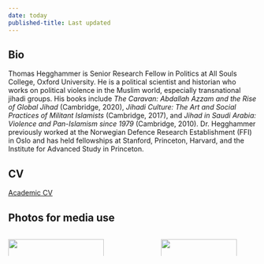 ```yaml
---
date: today
published-title: Last updated
---
```


## Bio

Thomas Hegghammer is Senior Research Fellow in Politics at All Souls College, Oxford University. He is a political scientist and historian who works on political violence in the Muslim world, especially transnational jihadi groups. His books include *The Caravan: Abdallah Azzam and the Rise of Global Jihad* (Cambridge, 2020), *Jihadi Culture: The Art and Social Practices of Militant Islamists* (Cambridge, 2017), and *Jihad in Saudi Arabia: Violence and Pan-Islamism since 1979* (Cambridge, 2010). Dr. Hegghammer previously worked at the Norwegian Defence Research Establishment (FFI) in Oslo and has held fellowships at Stanford, Princeton, Harvard, and the Institute for Advanced Study in Princeton.

## CV

[Academic CV](/about/cv/index.qmd)

## Photos for media use

:::: columns

::: {.column width='25%'}
![](assets/images/portrait1.jpg){fig-align="left" width="100%"} 
:::

::: {.column width='1%'}
:::

::: {.column width='25%'}
![](assets/images/portrait-cropped.jpg){fig-align="left" width="89%"}
:::

::::

